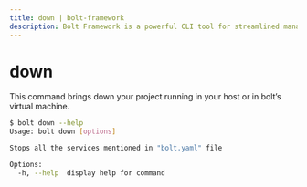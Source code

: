```yaml
---
title: down | bolt-framework
description: Bolt Framework is a powerful CLI tool for streamlined management and deployment of projects and services.
---
```




<Meta title="CLI Reference/down" />

# down

This command brings down your project running in your host or in bolt’s virtual machine.

```bash
$ bolt down --help
Usage: bolt down [options]

Stops all the services mentioned in "bolt.yaml" file

Options:
  -h, --help  display help for command
```
